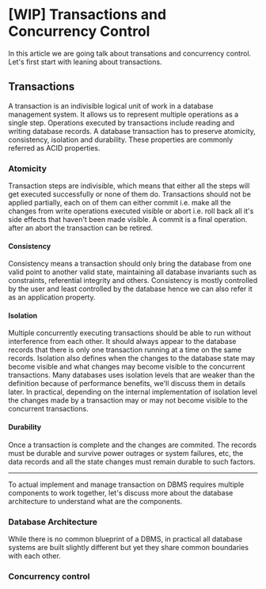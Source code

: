 # [WIP] Transactions and Concurrency Control

In this article we are going talk about transations and concurrency control. Let's first start with leaning about transactions.

## Transactions

A transaction is an indivisible logical unit of work in a database management system. It allows us to represent multiple operations as a single step. Operations executed by transactions include reading and writing database records. A database transaction has to preserve atomicity, consistency, isolation and durability. These properties are commonly referred as ACID properties.

### Atomicity

Transaction steps are indivisible, which means that either all the steps will get executed successfully or none of them do. Transactions should not be applied partially, each on of them can either commit i.e. make all the changes from write operations executed visible or abort i.e. roll back all it's side effects that haven't been made visible. A commit is a final operation. after an abort the transaction can be retired.

#### Consistency

Consistency means a transaction should only bring the database from one valid point to another valid state, maintaining all database invariants such as constraints, referential integrity and others. Consistency is mostly controlled by the user and least controlled by the database hence we can also refer it as an application property.

#### Isolation

Multiple concurrently executing transactions should be able to run without interference from each other. It should always appear to the database records that there is only one transaction running at a time on the same records. Isolation also defines when the changes to the database state may become visible and what changes may become visible to the concurrent transactions. Many databases uses isolation levels that are weaker than the definition because of performance benefits, we'll discuss them in details later. In practical, depending on the internal implementation of isolation level the changes made by a transaction may or may not become visible to the concurrent transactions.

#### Durability
Once a transaction is complete and the changes are commited. The records must be durable and survive power outrages or system failures, etc, the data records and all the state changes must remain durable to such factors.

----

To actual implement and manage transaction on DBMS requires multiple components to work together, let's discuss more about the database architecture to understand what are the components. 

### Database Architecture
While there is no common blueprint of a DBMS, in practical all database systems are built slightly different but yet they share common boundaries with each other. 


### Concurrency control


